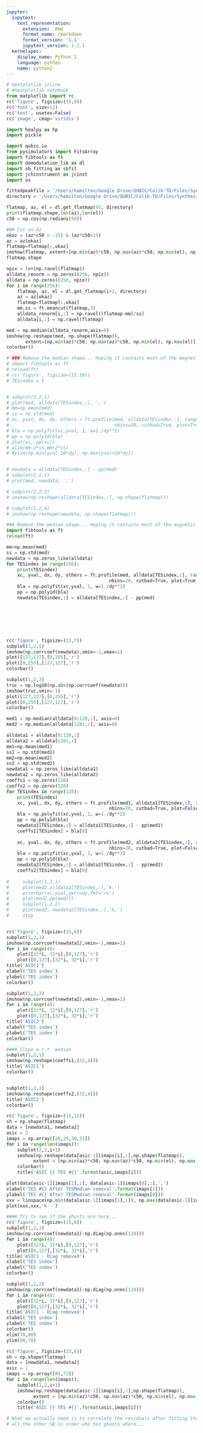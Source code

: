 ```yaml
---
jupyter:
  jupytext:
    text_representation:
      extension: .Rmd
      format_name: rmarkdown
      format_version: '1.1'
      jupytext_version: 1.2.1
  kernelspec:
    display_name: Python 2
    language: python
    name: python2
---
```


```python
# %matplotlib inline
# #%matplotlib notebook
from matplotlib import rc
rc('figure', figsize=(15,8))
rc('font', size=12)
rc('text', usetex=False)
rc('image', cmap='viridis')

import healpy as hp
import pickle

import qubic.io
from pysimulators import FitsArray
import fibtools as ft
import demodulation_lib as dl
import sb_fitting as sbfit
import jchinstrument as jcinst
import os


```

```python
fittedpeakfile = '/Users/hamilton/Google Drive/QUBIC/Calib-TD/Files/Synthesized Beams/fitted_peaks.fits'
directory = '/Users/hamilton/Google Drive/QUBIC/Calib-TD/Files/Synthesized Beams/Synthesized_Beams_Files/150GHz-2019-04-06/'
```

```python
flatmap, az, el = dl.get_flatmap(93, directory)
print(flatmap.shape,len(az),len(el))
c50 = np.cos(np.radians(50))

### Cut on Az
okaz = (az*c50 > -15) & (az*c50<15)
az = az[okaz]
flatmap=flatmap[:,okaz]
imshow(flatmap, extent=[np.min(az)*c50, np.max(az)*c50, np.min(el), np.max(el)], aspect='equal')
flatmap.shape
```

```python
npix = len(np.ravel(flatmap))
alldata_renorm = np.zeros((256, npix))
alldata = np.zeros((256, npix))
for i in range(256):
    flatmap, az, el = dl.get_flatmap(i+1, directory)
    az = az[okaz]
    flatmap=flatmap[:,okaz]
    mm,ss = ft.meancut(flatmap,3)
    alldata_renorm[i,:] = np.ravel((flatmap-mm)/ss)  
    alldata[i,:] = np.ravel(flatmap)
```

```python
med = np.median(alldata_renorm,axis=0)
imshow(np.reshape(med, np.shape(flatmap)),
       extent=[np.min(az)*c50, np.max(az)*c50, np.min(el), np.max(el)], aspect='equal')
colorbar()
```

```python
# ### Remove the median shape... Hoping it contains most of the magnetic signal (but probably not...)
# import fibtools as ft
# reload(ft)
# rc('figure', figsize=(15,10))
# TESindex = 5


# subplot(2,2,1)
# plot(med, alldata[TESindex,:], ',')
# mm=np.mean(med)
# ss = np.std(med)
# xc, yval, dx, dy, others = ft.profile(med, alldata[TESindex,:], range=[mm-2*ss, mm+2*ss], mode=True,
#                                       nbins=20, cutbad=True, plot=True, dispersion=False, clip=3)
# bla = np.polyfit(xc,yval, 1, w=1./dy**2)
# pp = np.poly1d(bla)
# plot(xc, pp(xc))
# xlim(mm-2*ss,mm+2*ss)
# #ylim(np.min(yval-10*dy), np.max(yval+10*dy))


# newdata = alldata[TESindex,:] - pp(med)
# subplot(2,2,2)
# plot(med, newdata, ',')

# subplot(2,2,3)
# imshow(np.reshape(alldata[TESindex,:], np.shape(flatmap)))

# subplot(2,2,4)
# imshow(np.reshape(newdata, np.shape(flatmap)))
```

```python
### Remove the median shape... Hoping it contains most of the magnetic signal (but probably not...)
import fibtools as ft
reload(ft)

mm=np.mean(med)
ss = np.std(med)
newdata = np.zeros_like(alldata)
for TESindex in range(256):
    print(TESindex)
    xc, yval, dx, dy, others = ft.profile(med, alldata[TESindex,:], range=[mm-2*ss, mm+2*ss], mode=True,
                                      nbins=20, cutbad=True, plot=True, dispersion=False, clip=3)
    bla = np.polyfit(xc,yval, 1, w=1./dy**2)
    pp = np.poly1d(bla)
    newdata[TESindex,:] = alldata[TESindex,:] - pp(med)

```

```python

```

```python

```

```python

```

```python

```

```python

```

```python

```

```python
rc('figure', figsize=(15,7))
subplot(1,2,1)
imshow(np.corrcoef(newdata),vmin=-1,vmax=1)
plot([127,127],[0,255],'r')
plot([0,255],[127,127],'r')
colorbar()

subplot(1,2,2)
truc = np.log10(np.abs(np.corrcoef(newdata)))
imshow(truc,vmin=-1)
plot([127,127],[0,255],'r')
plot([0,255],[127,127],'r')
colorbar()
```

```python
med1 = np.median(alldata[0:128,:], axis=0)
med2 = np.median(alldata[128:,:], axis=0)

alldata1 = alldata[0:128,:]
alldata2 = alldata[128:,:]
mm1=np.mean(med1)
ss1 = np.std(med1)
mm2=np.mean(med2)
ss2 = np.std(med2)
newdata1 = np.zeros_like(alldata1)
newdata2 = np.zeros_like(alldata2)
coeffs1 = np.zeros(128)
coeffs2 = np.zeros(128)
for TESindex in range(128):
    print(TESindex)
    xc, yval, dx, dy, others = ft.profile(med1, alldata1[TESindex,:], range=[mm1-2*ss1, mm1+2*ss1], mode=True,
                                      nbins=20, cutbad=True, plot=False, dispersion=False, clip=3)
    bla = np.polyfit(xc,yval, 1, w=1./dy**2)
    pp = np.poly1d(bla)
    newdata1[TESindex,:] = alldata1[TESindex,:] - pp(med1)
    coeffs1[TESindex] = bla[0]
    
    xc, yval, dx, dy, others = ft.profile(med2, alldata2[TESindex,:], range=[mm2-2*ss2, mm2+2*ss2], mode=True,
                                      nbins=20, cutbad=True, plot=False, dispersion=False, clip=3)
    bla = np.polyfit(xc,yval, 1, w=1./dy**2)
    pp = np.poly1d(bla)
    newdata2[TESindex,:] = alldata2[TESindex,:] - pp(med2)
    coeffs2[TESindex] = bla[0]
    
#     subplot(1,2,1)
#     plot(med2,alldata2[TESindex,:],'k,')
#     errorbar(xc,yval,yerr=dy,fmt='ro')
#     plot(med2,pp(med2))
#     subplot(1,2,2)
#     plot(med2, newdata2[TESindex,:],'k,')
#     stop



```

```python
rc('figure', figsize=(15,6))
subplot(1,2,1)
imshow(np.corrcoef(newdata1),vmin=-1,vmax=1)
for i in range(4):
    plot([32*i, 32*i],[0,127],'r')
    plot([0,127],[32*i, 32*i],'r')
title('ASIC1')
xlabel('TES index')
ylabel('TES index')
colorbar()

subplot(1,2,2)
imshow(np.corrcoef(newdata2),vmin=-1,vmax=1)
for i in range(4):
    plot([32*i, 32*i],[0,127],'r')
    plot([0,127],[32*i, 32*i],'r')
title('ASIC2')
xlabel('TES index')
ylabel('TES index')
colorbar()

```

```python
#### Slope w.r.t. median
subplot(1,2,1)
imshow(np.reshape(coeffs1,(32,4)))
title('ASIC1')
colorbar()


subplot(1,2,2)
imshow(np.reshape(coeffs2,(32,4)))
title('ASIC2')
colorbar()

```

```python
rc('figure', figsize=(15,12))
sh = np.shape(flatmap)
data = [newdata1, newdata2]
asic = 2
imaps = np.array([28,29,30,31])
for i in range(len(imaps)):
    subplot(2,2,i+1)
    imshow(np.reshape(data[asic-1][imaps[i],:],np.shape(flatmap)),
          extent = [np.min(az)*c50, np.max(az)*c50, np.min(el), np.max(el)])
    colorbar()
    title('ASIC {} TES #{}'.format(asic,imaps[i]))
```

```python
plot(data[asic-1][imaps[1],:], data[asic-1][imaps[0],:],',')
xlabel('TES #{} After TESMedian removal'.format(imaps[1]))
ylabel('TES #{} After TESMedian removal'.format(imaps[0]))
xxx = linspace(np.min(data[asic-1][imaps[1],:]), np.max(data[asic-1][imaps[1],:]),1000)
plot(xxx,xxx,'k--')
```

```python
#### Try to see if the ghosts are here...
rc('figure', figsize=(15,6))
subplot(1,2,1)
imshow(np.corrcoef(newdata1)-np.diag(np.ones(128)))
for i in range(4):
    plot([32*i, 32*i],[0,127],'r')
    plot([0,127],[32*i, 32*i],'r')
title('ASIC1 - Diag removed')
xlabel('TES index')
ylabel('TES index')
colorbar()

subplot(1,2,2)
imshow(np.corrcoef(newdata1)-np.diag(np.ones(128)))
for i in range(4):
    plot([32*i, 32*i],[0,127],'r')
    plot([0,127],[32*i, 32*i],'r')
title('ASIC1 - Diag removed')
xlabel('TES index')
ylabel('TES index')
colorbar()
xlim(70,90)
ylim(90,70)

```

```python
rc('figure', figsize=(15,6))
sh = np.shape(flatmap)
data = [newdata1, newdata2]
asic = 1
imaps = np.array([85,72])
for i in range(len(imaps)):
    subplot(1,2,i+1)
    imshow(np.reshape(data[asic-1][imaps[i],:],np.shape(flatmap)),
          extent = [np.min(az)*c50, np.max(az)*c50, np.min(el), np.max(el)])
    colorbar()
    title('ASIC {} TES #{}'.format(asic,imaps[i]))
```

```python
# What we actually need is to correlate the residuals after fitting the SB with 
# all the other SB in order who has ghosts where...
```

```python

```
